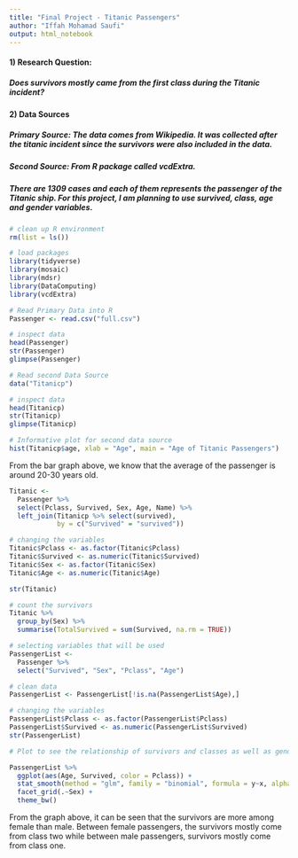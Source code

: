 ```yaml
---
title: "Final Project - Titanic Passengers"
author: "Iffah Mohamad Saufi"
output: html_notebook
---
```


#### 1) Research Question:
##### Does survivors mostly came from the first class during the Titanic incident?

#### 2) Data Sources
##### Primary Source: The data comes from Wikipedia. It was collected after the titanic incident since the survivors were also included in the data.

##### Second Source: From R package called vcdExtra.

##### There are 1309 cases and each of them represents the passenger of the Titanic ship. For this project, I am planning to use survived, class, age and gender variables. 

```r
# clean up R environment
rm(list = ls())

# load packages
library(tidyverse)
library(mosaic)
library(mdsr)
library(DataComputing)
library(vcdExtra)
```

```r
# Read Primary Data into R
Passenger <- read.csv("full.csv")

# inspect data
head(Passenger)
str(Passenger)
glimpse(Passenger)

# Read second Data Source
data("Titanicp")

# inspect data
head(Titanicp)
str(Titanicp)
glimpse(Titanicp)
```

```r
# Informative plot for second data source
hist(Titanicp$age, xlab = "Age", main = "Age of Titanic Passengers")
```
From the bar graph above, we know that the average of the passenger is around 20-30 years old. 

```r
Titanic <- 
  Passenger %>%
  select(Pclass, Survived, Sex, Age, Name) %>%
  left_join(Titanicp %>% select(survived),
            by = c("Survived" = "survived"))
```

```r
# changing the variables
Titanic$Pclass <- as.factor(Titanic$Pclass)
Titanic$Survived <- as.numeric(Titanic$Survived)
Titanic$Sex <- as.factor(Titanic$Sex)
Titanic$Age <- as.numeric(Titanic$Age)

str(Titanic)
```

```r
# count the survivors
Titanic %>%
  group_by(Sex) %>%
  summarise(TotalSurvived = sum(Survived, na.rm = TRUE))
```

```r
# selecting variables that will be used
PassengerList <-
  Passenger %>%
  select("Survived", "Sex", "Pclass", "Age") 

# clean data
PassengerList <- PassengerList[!is.na(PassengerList$Age),] 
```

```r
# changing the variables
PassengerList$Pclass <- as.factor(PassengerList$Pclass)
PassengerList$Survived <- as.numeric(PassengerList$Survived)
str(PassengerList)
```

```r
# Plot to see the relationship of survivors and classes as well as gender

PassengerList %>%
  ggplot(aes(Age, Survived, color = Pclass)) +
  stat_smooth(method = "glm", family = "binomial", formula = y~x, alpha = .2, aes(fill = Pclass)) +
  facet_grid(.~Sex) +
  theme_bw()
```
From the graph above, it can be seen that the survivors are more among female than male. Between female passengers, the survivors mostly come from class two while between male passengers, survivors mostly come from class one. 




